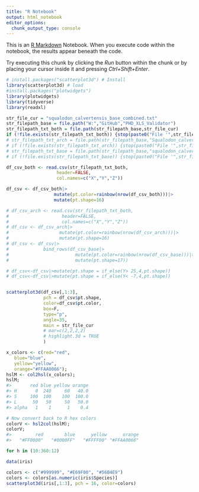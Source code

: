 ```yaml
---
title: "R Notebook"
output: html_notebook
editor_options: 
  chunk_output_type: console
---
```


This is an [R Markdown](http://rmarkdown.rstudio.com) Notebook. When you execute code within the notebook, the results appear beneath the code. 

Try executing this chunk by clicking the *Run* button within the chunk or by placing your cursor inside it and pressing *Ctrl+Shift+Enter*. 

```r
# install.packages("scatterplot3d") # Install
library(scatterplot3d) # load
#install.packages("plotwidgets")
library(plotwidgets)
library(tidyverse)
library(readxl)
```

```r
str_file_cur = "squalodon_calvertensis_base_combined.txt"
str_filepath_base = file.path("W:","GitHub","PHD_XLS_Validator")
str_filepath_txt_both = file.path(str_filepath_base,str_file_cur)
if (!file.exists(str_filepath_txt_both)) {stop(paste0("File '",str_filepath_txt,"' not found."))}
# str_filepath_txt_arch = file.path(str_filepath_base,"Squalodon_calvertensis_arch_ordered_V1.txt")
# if (!file.exists(str_filepath_txt_arch)) {stop(paste0("File '",str_filepath_txt,"' not found."))}
# str_filepath_txt_base = file.path(str_filepath_base,"squalodon_calvertensis_base_v2_ordered.txt")
# if (!file.exists(str_filepath_txt_base)) {stop(paste0("File '",str_filepath_txt,"' not found."))}
```

```r
df_csv_both <- read.csv(str_filepath_txt_both,
                   header=FALSE,
                   col.names=c("X","Y","Z"))

df_csv <- df_csv_both|>
                  mutate(pt.color=rainbow(nrow(df_csv_both)))|>
                  mutate(pt.shape=16)

# df_csv_arch <- read.csv(str_filepath_txt_both,
#                    header=FALSE,
#                    col.names=c("X","Y","Z"))
# df_csv <- df_csv_arch|>
#                   mutate(pt.color=rainbow(nrow(df_csv_arch)))|>
#                   mutate(pt.shape=16)
# df_csv <- df_csv|>
#             bind_rows(df_csv_base|>
#                         mutate(pt.color=rainbow(nrow(df_csv_base)))|>
#                         mutate(pt.shape=17))

# df_csv<-df_csv|>mutate(pt.shape = if_else(Y> 25,4,pt.shape))
# df_csv<-df_csv|>mutate(pt.shape = if_else(Y< -7,4,pt.shape))


scatterplot3d(df_csv[,1:3],
              pch = df_csv$pt.shape,
              color=df_csv$pt.color,
              box=F,
              type="p",
              angle=35,
              main = str_file_cur
              # mar=c(2,2,2,2)
              # highlight.3d = TRUE
              )

```

```r
x_colors <- c(red="red",
   blue="blue",
   yellow="yellow",
   orange="#FFAA0066");
hslM <- col2hsl(x_colors);
hslM;
#>       red blue yellow orange
#> H       0  240     60   40.0
#> S     100  100    100  100.0
#> L      50   50     50   50.0
#> alpha   1    1      1    0.4

# Now convert back to R hex colors
colorV <- hsl2col(hslM);
colorV;
#>         red        blue      yellow      orange 
#>   "#FF0000"   "#0000FF"   "#FFFF00" "#FFAA0066" 

for h in (10:360:12)

```

```r
data(iris)

colors <- c("#999999", "#E69F00", "#56B4E9")
colors <- colors[as.numeric(iris$Species)]
scatterplot3d(iris[,1:3], pch = 16, color=colors)

```

